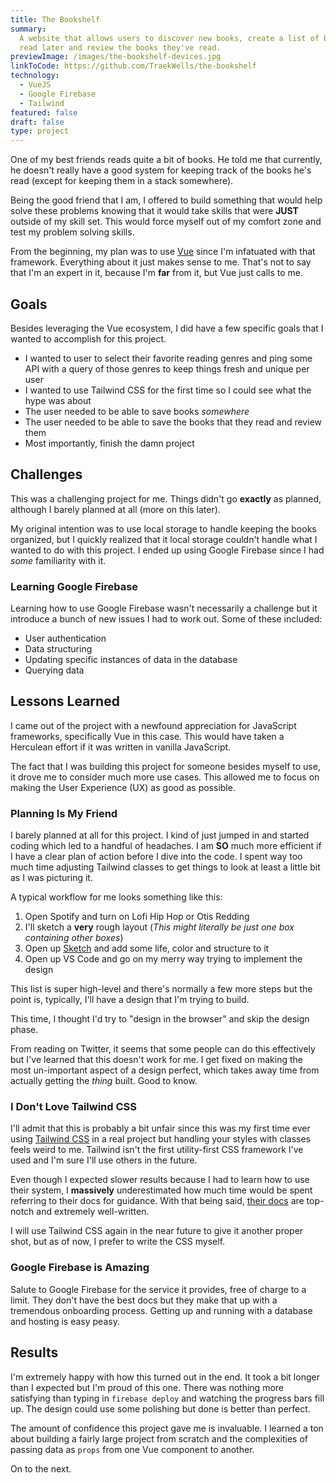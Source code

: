 ```yaml
---
title: The Bookshelf
summary:
  A website that allows users to discover new books, create a list of books to
  read later and review the books they've read.
previewImage: /images/the-bookshelf-devices.jpg
linkToCode: https://github.com/TraekWells/the-bookshelf
technology:
  - VueJS
  - Google Firebase
  - Tailwind
featured: false
draft: false
type: project
---
```


One of my best friends reads quite a bit of books. He told me that currently, he doesn't really have a good system for keeping track of the books he's read (except for keeping them in a stack somewhere).

Being the good friend that I am, I offered to build something that would help solve these problems knowing that it would take skills that were **JUST** outside of my skill set. This would force myself out of my comfort zone and test my problem solving skills.

From the beginning, my plan was to use [Vue](https://vuejs.org/) since I'm infatuated with that framework. Everything about it just makes sense to me. That's not to say that I'm an expert in it, because I'm **far** from it, but Vue just calls to me.

## Goals

Besides leveraging the Vue ecosystem, I did have a few specific goals that I wanted to accomplish for this project.

- I wanted to user to select their favorite reading genres and ping some API with a query of those genres to keep things fresh and unique per user
- I wanted to use Tailwind CSS for the first time so I could see what the hype was about
- The user needed to be able to save books _somewhere_
- The user needed to be able to save the books that they read and review them
- Most importantly, finish the damn project

## Challenges

This was a challenging project for me. Things didn't go **exactly** as planned, although I barely planned at all (more on this later).

My original intention was to use local storage to handle keeping the books organized, but I quickly realized that it local storage couldn't handle what I wanted to do with this project. I ended up using Google Firebase since I had _some_ familiarity with it.

### Learning Google Firebase

Learning how to use Google Firebase wasn't necessarily a challenge but it introduce a bunch of new issues I had to work out. Some of these included:

- User authentication
- Data structuring
- Updating specific instances of data in the database
- Querying data

## Lessons Learned

I came out of the project with a newfound appreciation for JavaScript frameworks, specifically Vue in this case. This would have taken a Herculean effort if it was written in vanilla JavaScript.

The fact that I was building this project for someone besides myself to use, it drove me to consider much more use cases. This allowed me to focus on making the User Experience (UX) as good as possible.

### Planning Is My Friend

I barely planned at all for this project. I kind of just jumped in and started coding which led to a handful of headaches. I am **SO** much more efficient if I have a clear plan of action before I dive into the code. I spent way too much time adjusting Tailwind classes to get things to look at least a little bit as I was picturing it.

A typical workflow for me looks something like this:

1. Open Spotify and turn on Lofi Hip Hop or Otis Redding
2. I'll sketch a **very** rough layout (_This might literally be just one box containing other boxes_)
3. Open up [Sketch](https://www.sketch.com/) and add some life, color and structure to it
4. Open up VS Code and go on my merry way trying to implement the design

This list is super high-level and there's normally a few more steps but the point is, typically, I'll have a design that I'm trying to build.

This time, I thought I'd try to "design in the browser" and skip the design phase.

From reading on Twitter, it seems that some people can do this effectively but I've learned that this doesn't work for me. I get fixed on making the most un-important aspect of a design perfect, which takes away time from actually getting the _thing_ built. Good to know.

### I Don't Love Tailwind CSS

I'll admit that this is probably a bit unfair since this was my first time ever using [Tailwind CSS](https://tailwindcss.com/) in a real project but handling your styles with classes feels weird to me. Tailwind isn't the first utility-first CSS framework I've used and I'm sure I'll use others in the future.

Even though I expected slower results because I had to learn how to use their system, I **massively** underestimated how much time would be spent referring to their docs for guidance. With that being said, [their docs](https://tailwindcss.com/docs) are top-notch and extremely well-written.

I will use Tailwind CSS again in the near future to give it another proper shot, but as of now, I prefer to write the CSS myself.

### Google Firebase is Amazing

Salute to Google Firebase for the service it provides, free of charge to a limit. They don't have the best docs but they make that up with a tremendous onboarding process. Getting up and running with a database and hosting is easy peasy.

## Results

I'm extremely happy with how this turned out in the end. It took a bit longer than I expected but I'm proud of this one. There was nothing more satisfying than typing in `firebase deploy` and watching the progress bars fill up. The design could use some polishing but done is better than perfect.

The amount of confidence this project gave me is invaluable. I learned a ton about building a fairly large project from scratch and the complexities of passing data as `props` from one Vue component to another.

On to the next.
